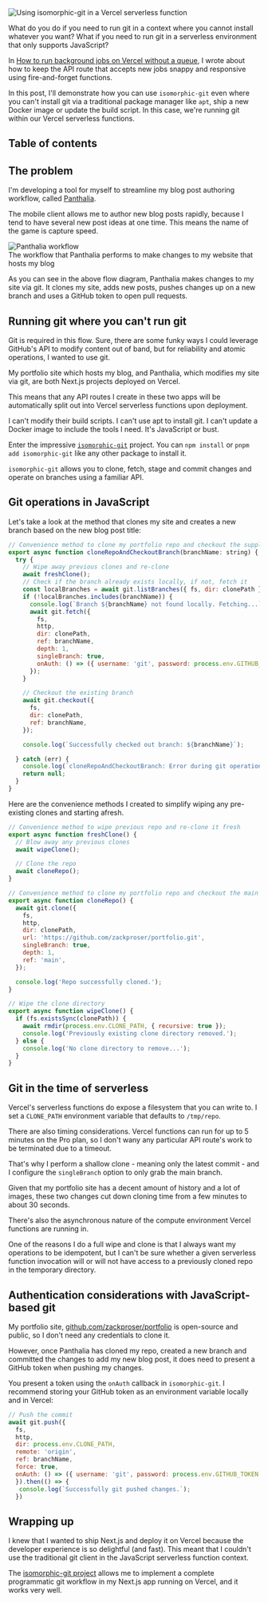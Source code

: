 



<Image src={drunkWithPower} alt="Using isomorphic-git in a Vercel serverless function" />

What do you do if you need to run git in a context where you cannot install whatever you want? What if you need to run git 
in a serverless environment that only supports JavaScript?

In [How to run background jobs on Vercel without a queue](/blog/how-to-run-background-jobs-on-vercel-without-a-queue), I wrote about how to keep the API route that accepts new jobs snappy and responsive using fire-and-forget functions.

In this post, I'll demonstrate how you can use `isomorphic-git` even where you can't install git via a traditional package manager like `apt`, ship a new Docker image or update the build script. In this case, we're running 
git within our Vercel serverless functions.

## Table of contents


## The problem

I'm developing a tool for myself to streamline my blog post authoring workflow, called [Panthalia](https://github.com/zackproser/panthalia).

The mobile client allows me to author new blog posts rapidly, because I tend to have several new post ideas at one time. This means the name of the game is capture speed.

<Image src={panthaliaGitFlow} alt="Panthalia workflow" />
<figcaption>The workflow that Panthalia performs to make changes to my website that hosts my blog</figcaption>

As you can see in the above flow diagram, Panthalia makes changes to my site via git. It clones my site, adds new posts, pushes changes up on a new branch and uses a GitHub token to open pull requests. 

## Running git where you can't run git

Git is required in this flow. Sure, there are some funky ways I could leverage GitHub's API to modify content out of band, but for reliability and atomic operations, I wanted to use git. 

My portfolio site which hosts my blog, and Panthalia, which modifies my site via git, are both Next.js projects deployed on Vercel. 

This means that any API routes I create in these two apps will be automatically split out into Vercel serverless functions upon deployment. 

I can't modify their build scripts. I can't use apt to install git. I can't update a Docker image to include the tools I need. It's JavaScript or bust. 

Enter the impressive [`isomorphic-git`](https://www.npmjs.com/package/isomorphic-git) project. You can `npm install` or `pnpm add isomorphic-git` like any other package to install it.

`isomorphic-git` allows you to clone, fetch, stage and commit changes and operate on branches using a familiar API.

## Git operations in JavaScript

Let's take a look at the method that clones my site and creates a new branch based on the new blog post title: 

```javascript
// Convenience method to clone my portfolio repo and checkout the supplied branch
export async function cloneRepoAndCheckoutBranch(branchName: string) {
  try {
    // Wipe away previous clones and re-clone
    await freshClone();
    // Check if the branch already exists locally, if not, fetch it
    const localBranches = await git.listBranches({ fs, dir: clonePath });
    if (!localBranches.includes(branchName)) {
      console.log(`Branch ${branchName} not found locally. Fetching...`);
      await git.fetch({
        fs,
        http,
        dir: clonePath,
        ref: branchName,
        depth: 1,
        singleBranch: true,
        onAuth: () => ({ username: 'git', password: process.env.GITHUB_TOKEN }),
      });
    }

    // Checkout the existing branch
    await git.checkout({
      fs,
      dir: clonePath,
      ref: branchName,
    });

    console.log(`Successfully checked out branch: ${branchName}`);

  } catch (err) {
    console.log(`cloneRepoAndCheckoutBranch: Error during git operations: ${err}`);
    return null;
  }
}
```

Here are the convenience methods I created to simplify wiping any pre-existing clones and starting afresh. 

```javascript
// Convenience method to wipe previous repo and re-clone it fresh
export async function freshClone() {
  // Blow away any previous clones 
  await wipeClone();

  // Clone the repo
  await cloneRepo();
}

// Convenience method to clone my portfolio repo and checkout the main branch
export async function cloneRepo() {
  await git.clone({
    fs,
    http,
    dir: clonePath,
    url: 'https://github.com/zackproser/portfolio.git',
    singleBranch: true,
    depth: 1,
    ref: 'main',
  });

  console.log('Repo successfully cloned.');
}

// Wipe the clone directory
export async function wipeClone() {
  if (fs.existsSync(clonePath)) {
    await rmdir(process.env.CLONE_PATH, { recursive: true });
    console.log('Previously existing clone directory removed.');
  } else {
    console.log('No clone directory to remove...');
  }
}
```

## Git in the time of serverless

Vercel's serverless functions do expose a filesystem that you can write to. I set a `CLONE_PATH` environment variable that defaults to `/tmp/repo`. 

There are also timing considerations. Vercel functions can run for up to 5 minutes on the Pro plan, so I don't wany any particular API route's work to be 
terminated due to a timeout. 

That's why I perform a shallow clone - meaning only the latest commit - and I configure the `singleBranch` option to only grab the main branch. 

Given that my portfolio site has a decent amount of history and a lot of images, these two changes cut down 
cloning time from a few minutes to about 30 seconds.

There's also the asynchronous nature of the compute environment Vercel functions are running in. 

One of the reasons I do a full wipe and clone is that 
I always want my operations to be idempotent, but I can't be sure whether a given serverless function invocation will or will not have access to a previously cloned repo
in the temporary directory. 


## Authentication considerations with JavaScript-based git

My portfolio site, [github.com/zackproser/portfolio](https://github.com/zackproser/portfolio) is open-source and public, so I don't need any credentials to clone it. 

However, once Panthalia has cloned my repo, created a new branch and committed the changes to add my new blog post, it does need to present a 
GitHub token when pushing my changes. 

You present a token using the `onAuth` callback in `isomorphic-git`. I recommend storing your GitHub token as an environment variable locally and in Vercel: 

```javascript
// Push the commit
await git.push({
  fs,
  http,
  dir: process.env.CLONE_PATH,
  remote: 'origin',
  ref: branchName,
  force: true,
  onAuth: () => ({ username: 'git', password: process.env.GITHUB_TOKEN }),
  }).then(() => {
   console.log(`Successfully git pushed changes.`);
  })

```

## Wrapping up

I knew that I wanted to ship Next.js and deploy it on Vercel because the developer experience is so delightful (and fast). This meant that I couldn't use the traditional git client 
in the JavaScript serverless function context. 

The [isomorphic-git project](https://isomorphic-git.org/) allows me to implement a complete programmatic git workflow in my Next.js app running on Vercel, and it works very well.
